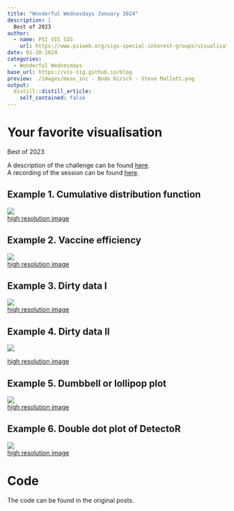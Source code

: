 ```yaml
---
title: "Wonderful Wednesdays January 2024"
description: |
  Best of 2023
author:
  - name: PSI VIS SIG
    url: https://www.psiweb.org/sigs-special-interest-groups/visualisation
date: 01-10-2024
categories:
  - Wonderful Wednesdays
base_url: https://vis-sig.github.io/blog
preview: ./images/meas_inc - Bodo Kirsch - Steve Mallett.png
output:
  distill::distill_article:
    self_contained: false
---
```



# Your favorite visualisation

Best of 2023

A description of the challenge can be found [here](https://github.com/VIS-SIG/Wonderful-Wednesdays/tree/master/data/2023/2023-12-13).  
A recording of the session can be found [here](https://psiweb.org/vod/item/psi-vissig-wonderful-wednesday-46-best-of-2023).

<a id="example1"></a>

## Example 1. Cumulative distribution function

![](./images/CDF_Week12vs.52_Zara - Steve Mallett.png)  
[high resolution image](./images/CDF_Week12vs.52_Zara - Steve Mallett.png)  


<a id="example2"></a>

## Example 2. Vaccine efficiency

![](./images/meas_inc - Bodo Kirsch - Steve Mallett.png)  
[high resolution image](./images/meas_inc - Bodo Kirsch - Steve Mallett.png)  


<a id="example3"></a>

## Example 3. Dirty data I

![](./images/dirty_data_1.png)  
[high resolution image](./images/dirty_data_1.png)  


<a id="example4"></a>

## Example 4. Dirty data II

![](./images/slopes.png)  



[high resolution image](./images/slopes.png)  



<a id="example5"></a>

## Example 5. Dumbbell or lollipop plot

![](./images/example_4.png)  
[high resolution image](./images/example_4.png)  


## Example 6. Double dot plot of DetectoR

![](./images/double_dot_plot.png)  
[high resolution image](./images/double_dot_plot.png)  



# Code

The code can be found in the original posts.